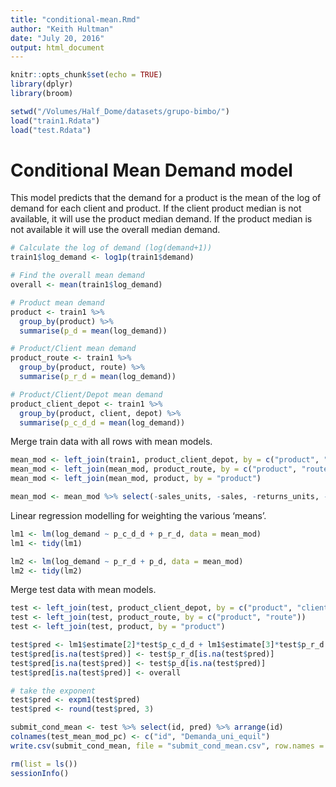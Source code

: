```yaml
---
title: "conditional-mean.Rmd"
author: "Keith Hultman"
date: "July 20, 2016"
output: html_document
---
```


```r
knitr::opts_chunk$set(echo = TRUE)
library(dplyr)
library(broom)
```


```r
setwd("/Volumes/Half_Dome/datasets/grupo-bimbo/")
load("train1.Rdata")
load("test.Rdata")

```

# Conditional Mean Demand model
This model predicts that the demand for a product is the mean of the log of demand for each client and product. If the client product median is not available, it will use the product median demand. If the product median is not available it will use the overall median demand. 

```r
# Calculate the log of demand (log(demand+1))
train1$log_demand <- log1p(train1$demand)

# Find the overall mean demand
overall <- mean(train1$log_demand)

# Product mean demand
product <- train1 %>%
  group_by(product) %>%
  summarise(p_d = mean(log_demand))

# Product/Client mean demand
product_route <- train1 %>%
  group_by(product, route) %>%
  summarise(p_r_d = mean(log_demand))

# Product/Client/Depot mean demand
product_client_depot <- train1 %>%
  group_by(product, client, depot) %>%
  summarise(p_c_d_d = mean(log_demand))

```

Merge train data with all rows with mean models.

```r
mean_mod <- left_join(train1, product_client_depot, by = c("product", "client", "depot"))
mean_mod <- left_join(mean_mod, product_route, by = c("product", "route"))
mean_mod <- left_join(mean_mod, product, by = "product")

mean_mod <- mean_mod %>% select(-sales_units, -sales, -returns_units, -returns)
```

Linear regression modelling for weighting the various 'means'. 

```r

lm1 <- lm(log_demand ~ p_c_d_d + p_r_d, data = mean_mod)
lm1 <- tidy(lm1)

lm2 <- lm(log_demand ~ p_r_d + p_d, data = mean_mod)
lm2 <- tidy(lm2)
```

Merge test data with mean models.

```r
test <- left_join(test, product_client_depot, by = c("product", "client", "depot"))
test <- left_join(test, product_route, by = c("product", "route"))
test <- left_join(test, product, by = "product")
```


```r
test$pred <- lm1$estimate[2]*test$p_c_d_d + lm1$estimate[3]*test$p_r_d + lm1$estimate[1]
test$pred[is.na(test$pred)] <- test$p_r_d[is.na(test$pred)]
test$pred[is.na(test$pred)] <- test$p_d[is.na(test$pred)]
test$pred[is.na(test$pred)] <- overall

# take the exponent 
test$pred <- expm1(test$pred)
test$pred <- round(test$pred, 3)
```

```r
submit_cond_mean <- test %>% select(id, pred) %>% arrange(id)
colnames(test_mean_mod_pc) <- c("id", "Demanda_uni_equil")
write.csv(submit_cond_mean, file = "submit_cond_mean.csv", row.names = FALSE)

```

```r
rm(list = ls())
sessionInfo()
```

